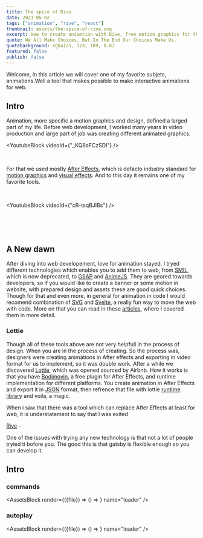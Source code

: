 ```yaml
---
title: The spice of Rive
date: 2021-05-02
tags: ["animation", "rive", "react"]
thumbnail: assets/the-spice-of-rive.svg
excerpt: How to create aniamtion with Rive, free motion graphics for the web tool
quote: We All Make Choices, But In The End Our Choices Make Us.
quotebackground: rgba(25, 123, 189, 0.8)
featured: false
publish: false
---
```


Welcome, in this article we will cover one of my favorite subjets, animations.Well a tool that makes possible to make interactive animations for web.

## Intro
Animation, more specific a motion graphics and design, defined a larged part of my life. Before web development, I worked many years in video production and large part of job was creating different animated graphics.
<br />

<YoutubeBlock videoId={"_KQ8aFCzSDI"} />

<br />

For that we used mostly [After Effects](https://www.adobe.com/products/aftereffects.html), which is defacto industry standard for [motion graphics](https://www.adobe.com/products/aftereffects/motion-graphics.html?promoid=L7NVTR46&mv=other) and [visual effects](https://www.adobe.com/products/aftereffects/vfx-visual-effects.html). And to this day it remains one of my favorite tools.

<br />

<YoutubeBlock videoId={"cR-tsqBJlBs"} />

<br />
<br />
<br />

## A New dawn

After diving into web developement, love for animation stayed. I tryed different technologies which enables you to add them to web, from [SMIL](https://developer.mozilla.org/en-US/docs/Web/SVG/SVG_animation_with_SMIL), which is now deprecated, to [GSAP](https://greensock.com/gsap/) and [AnimeJS](https://animejs.com/). They are geared towards developers, so if you would like to create a banner or some motion in website, with prepared design and assets these are good quick choices. Though for that and even more, in general for animation in code I would recomend combination of [SVG](https://developer.mozilla.org/en-US/docs/Web/SVG) and [Svelte](https://svelte.dev/), a really fun way to move the web with code. More on that you can read in these [articles](https://www.tihomir-selak.from.hr/category/svelte), where I covered them in more detail.


### Lottie

Though all of these tools above are not very helpfull in the process of design. When you are in the process of creating. So the process was, designers were creating animations in After effects and exporting in video format for us to implement, so it was double work. After a while we discovered [Lottie](https://airbnb.design/lottie/), which was opened sourced by Airbnb. How it works is that you have [Bodimovin](https://aescripts.com/bodymovin/), a free plugin for After Effects, and runtime implementation for different platforms. You create animation in After Effects and export it in [JSON](https://www.json.org/json-en.html) format, then refrence that file with lottie [runtime library](https://airbnb.design/lottie/#get-started) and voila, a magic.





When i saw that there was a tool which can replace After Effects at least for web, it is understatement to say that I was exited





[Rive](https://rive.app/) - 

One of the issues with trying any new technology is that not a lot of people tryied ti bofore you. The good this is that gatsby is flexible enough so you can develop it.

## Intro

### commands
<AssetsBlock render={({file}) => () => <RiveBlock src={file.publicURL} commands={true} pause={true} />} name="loader" />




### autoplay
<AssetsBlock render={({file}) => () => <RiveBlock src={file.publicURL} autoPlay={true} />} name="loader" />

